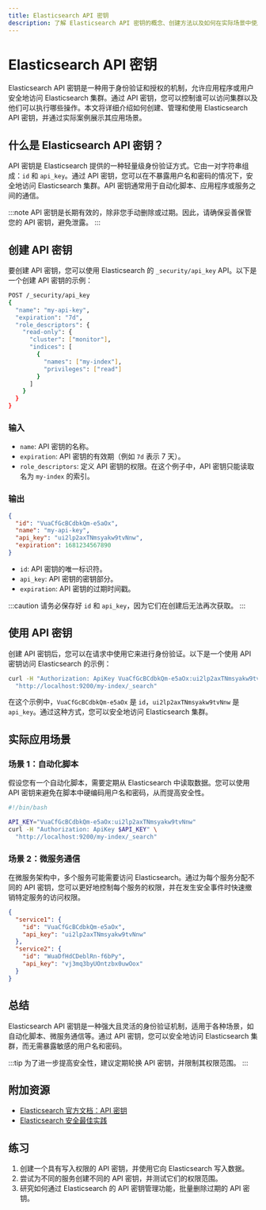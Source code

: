 ```yaml
---
title: Elasticsearch API 密钥
description: 了解 Elasticsearch API 密钥的概念、创建方法以及如何在实际场景中使用它们来保护 Elasticsearch 集群。
---
```


# Elasticsearch API 密钥

Elasticsearch API 密钥是一种用于身份验证和授权的机制，允许应用程序或用户安全地访问 Elasticsearch 集群。通过 API 密钥，您可以控制谁可以访问集群以及他们可以执行哪些操作。本文将详细介绍如何创建、管理和使用 Elasticsearch API 密钥，并通过实际案例展示其应用场景。

## 什么是 Elasticsearch API 密钥？

API 密钥是 Elasticsearch 提供的一种轻量级身份验证方式。它由一对字符串组成：`id` 和 `api_key`。通过 API 密钥，您可以在不暴露用户名和密码的情况下，安全地访问 Elasticsearch 集群。API 密钥通常用于自动化脚本、应用程序或服务之间的通信。

:::note
API 密钥是长期有效的，除非您手动删除或过期。因此，请确保妥善保管您的 API 密钥，避免泄露。
:::

## 创建 API 密钥

要创建 API 密钥，您可以使用 Elasticsearch 的 `_security/api_key` API。以下是一个创建 API 密钥的示例：

```bash
POST /_security/api_key
{
  "name": "my-api-key",
  "expiration": "7d",
  "role_descriptors": {
    "read-only": {
      "cluster": ["monitor"],
      "indices": [
        {
          "names": ["my-index"],
          "privileges": ["read"]
        }
      ]
    }
  }
}
```

### 输入

- `name`: API 密钥的名称。
- `expiration`: API 密钥的有效期（例如 `7d` 表示 7 天）。
- `role_descriptors`: 定义 API 密钥的权限。在这个例子中，API 密钥只能读取名为 `my-index` 的索引。

### 输出

```json
{
  "id": "VuaCfGcBCdbkQm-e5aOx",
  "name": "my-api-key",
  "api_key": "ui2lp2axTNmsyakw9tvNnw",
  "expiration": 1681234567890
}
```

- `id`: API 密钥的唯一标识符。
- `api_key`: API 密钥的密钥部分。
- `expiration`: API 密钥的过期时间戳。

:::caution
请务必保存好 `id` 和 `api_key`，因为它们在创建后无法再次获取。
:::

## 使用 API 密钥

创建 API 密钥后，您可以在请求中使用它来进行身份验证。以下是一个使用 API 密钥访问 Elasticsearch 的示例：

```bash
curl -H "Authorization: ApiKey VuaCfGcBCdbkQm-e5aOx:ui2lp2axTNmsyakw9tvNnw" \
  "http://localhost:9200/my-index/_search"
```

在这个示例中，`VuaCfGcBCdbkQm-e5aOx` 是 `id`，`ui2lp2axTNmsyakw9tvNnw` 是 `api_key`。通过这种方式，您可以安全地访问 Elasticsearch 集群。

## 实际应用场景

### 场景 1：自动化脚本

假设您有一个自动化脚本，需要定期从 Elasticsearch 中读取数据。您可以使用 API 密钥来避免在脚本中硬编码用户名和密码，从而提高安全性。

```bash
#!/bin/bash

API_KEY="VuaCfGcBCdbkQm-e5aOx:ui2lp2axTNmsyakw9tvNnw"
curl -H "Authorization: ApiKey $API_KEY" \
  "http://localhost:9200/my-index/_search"
```

### 场景 2：微服务通信

在微服务架构中，多个服务可能需要访问 Elasticsearch。通过为每个服务分配不同的 API 密钥，您可以更好地控制每个服务的权限，并在发生安全事件时快速撤销特定服务的访问权限。

```json
{
  "service1": {
    "id": "VuaCfGcBCdbkQm-e5aOx",
    "api_key": "ui2lp2axTNmsyakw9tvNnw"
  },
  "service2": {
    "id": "WuaDfHdCDeblRn-f6bPy",
    "api_key": "vj3mq3byUOntzbx0uwOox"
  }
}
```

## 总结

Elasticsearch API 密钥是一种强大且灵活的身份验证机制，适用于各种场景，如自动化脚本、微服务通信等。通过 API 密钥，您可以安全地访问 Elasticsearch 集群，而无需暴露敏感的用户名和密码。

:::tip
为了进一步提高安全性，建议定期轮换 API 密钥，并限制其权限范围。
:::

## 附加资源

- [Elasticsearch 官方文档：API 密钥](https://www.elastic.co/guide/en/elasticsearch/reference/current/security-api-create-api-key.html)
- [Elasticsearch 安全最佳实践](https://www.elastic.co/guide/en/elasticsearch/reference/current/security-best-practices.html)

## 练习

1. 创建一个具有写入权限的 API 密钥，并使用它向 Elasticsearch 写入数据。
2. 尝试为不同的服务创建不同的 API 密钥，并测试它们的权限范围。
3. 研究如何通过 Elasticsearch 的 API 密钥管理功能，批量删除过期的 API 密钥。